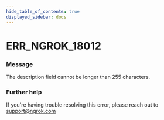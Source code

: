 ```yaml
---
hide_table_of_contents: true
displayed_sidebar: docs
---
```



# ERR_NGROK_18012

### Message

The description field cannot be longer than 255 characters.

<ErrorDetails error="err_ngrok_18012" />

### Further help

If you're having trouble resolving this error, please reach out to [support@ngrok.com](mailto:support@ngrok.com?subject=Help%20with%20ERR_NGROK_18012)
